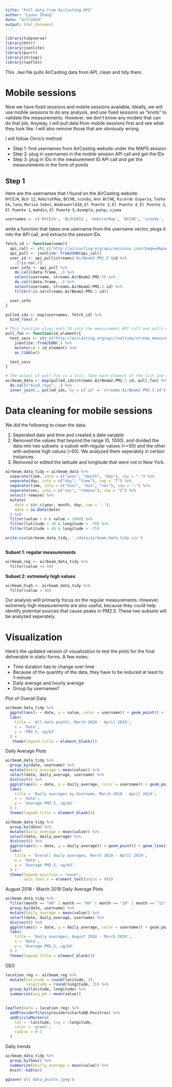 ```yaml
---
title: "Pull data from AirCasting API"
author: "Lyuou Zhang"
date: "4/7/2019"
output: html_document
---
```


```r
library(tidyverse)
library(httr)
library(jsonlite)
library(purrr)
library(stringr)
library(leaflet)
```

This `.Rmd` file pulls AirCasting data from API, clean and tidy them.

# Mobile sessions

Now we have fixed sessions and mobile sessions available. Ideally, we will use mobile sessions to do any analysis, and use fixed sessions as "knots" to validate the measurements. However, we don't know any models that can do that job. Anyway, I will pull data from mobile sessions first and see what they look like. I will also remove those that are obviously wrong.

I will follow Chris's method:  
  
*  Step 1: find usernames from AirCasting website under the MAPS session
*  Step 2: plug in usernames in the mobile session API call and get the IDs
*  Step 3: plug in IDs in the measurement ID API call and get the measurements in the form of points

## Step 1

Here are the usernames that I found on the AirCasting website:  
`NYCEJA`, `BLU 12`, `HabitatMap`, `BCCHE`, `scooby`, `Ana BCCHE`, `Ricardo Esparza`, `Tasha kk`, `lana`, `Marisa Sobel`, `Wadesworld18`, `El Puente 3`, `El Puente 4`, `El Puente 2`, `El Puente 1`, `mahdin`, `El Puente 5`, `Asemple`, `patqc`, `sjuma`

```r
usernames <- c('NYCEJA', 'BLU%2012', 'HabitatMap', 'BCCHE', 'scooby', 'Ana%20BCCHE', 'Ricardo%20Esparza', 'Tasha%20kk', 'lana', 'Wadesworld18', 'El%20Puente%204', 'El%20Puente%205', 'mahdin', 'Asemple', 'patqc')


```

write a function that takes one username from the username vector, plugs it into the  API call, and extracts the session IDs

```r
fetch_id <- function(name){
  api_call <- str_c('http://aircasting.org/api/sessions.json?page=0&page_size=500&q[measurements]=true&q[time_from]=0&q[time_to]=2552648500&q[usernames]=', name)
  api_pull <- jsonlite::fromJSON(api_call)
  user_id <- api_pull$streams$'AirBeam2-PM2.5'$id %>% 
    .[!is.na(.)]
  user_info <- api_pull %>% 
    do.call(data.frame, .) %>% 
    select(username, streams.AirBeam2.PM2.5) %>% 
    do.call(data.frame, .) %>% 
    select(username, streams.AirBeam2.PM2.5.id) %>% 
    filter(!is.na(streams.AirBeam2.PM2.5.id))

  user_info
}

pulled_ids <- map(usernames, fetch_id) %>% 
  bind_rows(.)
```

```r
# This function plugs each ID into the measurement API call and pulls data using that ID
pull_fun <- function(id_element){
  test_sess <- str_c("http://aircasting.org/api/realtime/stream_measurements.json/?end_date=2281550369000&start_date=0&stream_ids[]=",id_element) %>% 
    jsonlite::fromJSON(.) %>% 
    mutate(id = id_element) %>% 
    as_tibble()

  test_sess
}

# The output of pull_fun is a list. Take each element of the list and combine them into a tibble 
airbeam_data <- map(pulled_ids$streams.AirBeam2.PM2.5.id, pull_fun) %>% 
  do.call("bind_rows", .) %>% 
  inner_join(., pulled_ids, by = c('id' = 'streams.AirBeam2.PM2.5.id'))
```

# Data cleaning for mobile sessions

We did the following to clean the data:

1.  Seperated date and time and created a date variable 
2.  Removed the values that beyond the range (0, 1000), and divided the data into two subsets: a subset with regular values (<=50) and the other with extreme high values (>50). We analyzed them seperately in certain instances.
3.  Removed or edited the latitude and longitude that were not in New York. 

```r
airbeam_data_tidy = airbeam_data %>% 
  separate(time, into = c("year", "month", "day"), sep = "-") %>% 
  separate(day, into = c("day", "time"), sep = "T") %>% 
  separate(time, into = c("hour", "min", "sec"), sep = ":") %>% 
  separate(sec, into = c("sec", "remove"), sep = "Z") %>% 
  select(-remove) %>% 
  mutate(
    date = str_c(year, month, day, sep = '-'),
    date = as.Date(date)
  ) %>% 
  filter(value > 0 & value < 1000) %>% 
  filter(latitude > 38 & longitude < -70) %>% 
  filter(latitude > 40 & longitude > -75)
```

```r
write.csv(airbeam_data_tidy, './data/airbeam_data_tidy.csv')



```


**Subset 1: regular measurements**

```r
airbeam_reg <- airbeam_data_tidy %>% 
  filter(value <= 50)
```

**Subset 2: extremely high values**

```r
airbeam_high <- airbeam_data_tidy %>% 
  filter(value > 50)
```

Our analysis willl primarily focus on the regular measurements. However, extremely high measurements are also useful, because they could help identify potential sources that cause peaks in PM2.5. These two subsets will be analyzed seperately.

# Visualization

Here's the updated version of visualization to test the plots for the final deliverable in static forms. A few notes:  

*  Time duration has to change over time
*  Because of the quantity of the data, they have to be reduced at least to 1-minute
*  Daily average and hourly average
*  Group by usernames?

Plot of Overall Data

```r
airbeam_data_tidy %>% 
  ggplot(aes(x = date, y = value, color = username)) + geom_point() +
  labs(
    title = 'All data points, March 2018 - April 2019',
    x = 'Date',
    y = 'PM2.5, ug/m3'
  ) +
   theme(legend.title = element_blank())
```

Daily Average Plots

```r
airbeam_data_tidy %>% 
  group_by(date, username) %>% 
  mutate(daily_average = mean(value)) %>% 
  select(date, daily_average, username) %>% 
  distinct() %>% 
  ggplot(aes(x = date, y = daily_average, color = username)) + geom_point() + geom_line() +
  labs(
    title = 'Daily averages by Username, March 2018 - April 2019',
    x = 'Date',
    y = 'Average PM2.5, ug/m3'
  ) +
  theme(legend.title = element_blank())
```

```r
airbeam_data_tidy %>% 
  group_by(date) %>% 
  mutate(daily_average = mean(value)) %>% 
  select(date, daily_average) %>% 
  distinct() %>% 
  ggplot(aes(x = date, y = daily_average)) + geom_point() + geom_line(group = 1) +
  labs(
    title = 'Overall daily averages, March 2018 - April 2019',
    x = 'Date',
    y = 'Average PM2.5, ug/m3'
  ) +
  theme(legend.position = "none", 
        axis.text.x = element_text(angle = 90))
```

August 2018 - March 2019 Daily Average Plots

```r
airbeam_data_tidy %>% 
  filter(month == "08" | month == "09" | month == "10" | month == "11" | month == "12" | month == "01" | month == "02") %>% 
  group_by(date, username) %>% 
  mutate(daily_average = mean(value)) %>% 
  select(date, daily_average, username) %>% 
  distinct() %>% 
  ggplot(aes(x = date, y = daily_average, color = username)) + geom_point() + geom_line() +
  labs(
    title = 'Daily averages, August 2018 - March 2019',
    x = 'Date',
    y = 'Average PM2.5, ug/m3'
  ) +
  theme(legend.title = element_blank())
```


GEO

```r
location_reg <- airbeam_reg %>%
  mutate(latitude = round(latitude, 3),
         longitude = round(longitude, 3)) %>% 
  group_by(latitude, longitude) %>% 
  summarize(avg_pm = mean(value))
  

leaflet(data = location_reg) %>% 
  addProviderTiles(providers$CartoDB.Positron) %>% 
  addCircleMarkers(
    lat = ~latitude, lng = ~longitude,
    color = 'green',
    radius = 0.2
  )
```

Daily trends

```r
airbeam_data_tidy %>% 
  group_by(hour) %>% 
  summarize(hourly_average = mean(value)) %>%
  knitr::kable()
  
ggsave('all_data_points.jpeg')
```



